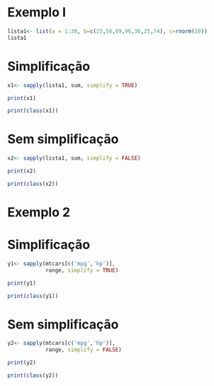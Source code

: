 # Exemplo I

```{r results='hide'}
lista1<- list(a = 1:30, b=c(23,56,89,96,36,25,74), c=rnorm(10))
lista1
```

# Simplificação

```{r echo=TRUE}

x1<- sapply(lista1, sum, simplify = TRUE)

print(x1)

print(class(x1))
```

# Sem simplificação

```{r echo=TRUE}

x2<- sapply(lista1, sum, simplify = FALSE)

print(x2)

print(class(x2))
```

# Exemplo 2

# Simplificação

```{r echo=TRUE}

y1<- sapply(mtcars[c('mpg','hp')],
            range, simplify = TRUE)

print(y1)

print(class(y1))
```

# Sem simplificação

```{r echo=TRUE}

y2<- sapply(mtcars[c('mpg','hp')],
            range, simplify = FALSE)

print(y2)

print(class(y2))
```
